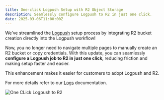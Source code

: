 ```yaml
---
title: One-click Logpush Setup with R2 Object Storage
description: Seamlessly configure Logpush to R2 in just one click.
date: 2025-03-06T11:00:00Z
---
```


We’ve streamlined the [Logpush](/logs/get-started/) setup process by integrating R2 bucket creation directly into the Logpush workflow! 

Now, you no longer need to navigate multiple pages to manually create an R2 bucket or copy credentials. With this update, you can seamlessly **configure a Logpush job to R2 in just one click**, reducing friction and making setup faster and easier.

This enhancement makes it easier for customers to adopt Logpush and R2. 

For more details refer to our [Logs](/logs/get-started/enable-destinations/r2/) documentation.

![One CLick Logpush to R2](src/assets/images/changelog/logs/Oneclick.gif)

